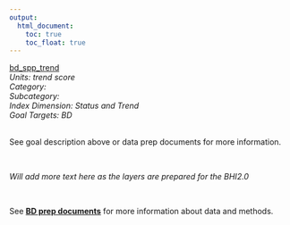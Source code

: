 ```yaml
---
output:
  html_document:
    toc: true
    toc_float: true
---
```


[bd_spp_trend](https://github.com/OHI-Science/bhi/blob/master/baltic/layers/bd_spp_trend_scores_bhi2015.csv)\
*Units: trend score*\
*Category:*\
*Subcategory:*\
*Index Dimension: Status and Trend*\
*Goal Targets: BD*\
<br>

See goal description above or data prep documents for more information.

<br>

*Will add more text here as the layers are prepared for the BHI2.0*

<br>

See [**BD prep documents**](https://github.com/OHI-Science/bhi-1.0-archive/blob/draft/baltic2015/prep/BD/bd_prep.md) for more information about data and methods.

<br>


